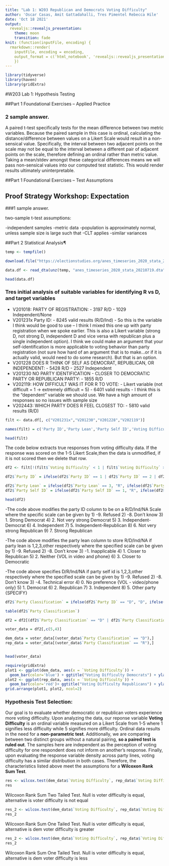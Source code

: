 ```yaml
---
title: "Lab 1: W203 Republican and Democrats Voting Difficulty"
author: 'Oscar Casas, Amit Gattadahalli, Tres Pimentel Rebecca Hile'
date: 'Oct 18 2021'
output:
  revealjs::revealjs_presentation: 
    theme: moon
    transition: fade
knit: (function(inputFile, encoding) {
  rmarkdown::render(
    inputFile, encoding = encoding,
    output_format = c('html_notebook', 'revealjs::revealjs_presentation')) 
    })  
---  
```


```r
library(tidyverse)
library(haven)
library(gridExtra)
```

#W203 Lab 1: Hypothesis Testing

##Part 1 Foundational Exercises -- Applied Practice

### 2 sample answer.

A paired t-test specifically tests for the mean difference between two metric variables. Because the paired sample in this case is ordinal, calculating the distance/difference between values on a Likert Scale would result in a non-sensical value. Specifically, the interval between two adjacent points on the scale may not be equal to the interval between a different pair of adjacent points on the scale, therefore defining an ordinal rather than metric value. Taking a mean/stdev amongst these categorical differences means we will pass non-sensical values into our computed test statistic. This would render results ultimately uninterpretable.

##Part 1 Foundational Exercises -- Test Assumptions


## Proof Strategy Workshop: Expectation

###1 sample answer.

two-sample t-test assumptions:

-independent samples
-metric data
-population is approximately normal, unless sample size is large such that -CLT applies
-similar variances


##Part 2 Statistical Analysis¶



```r
temp <- tempfile()

download.file("https://electionstudies.org/anes_timeseries_2020_stata_20210719/",temp)

data.df <- read_dta(unz(temp, "anes_timeseries_2020_stata_20210719.dta"))

head(data.df)
```
### Tres initial analysis of suitable variables for identifying R vs D, and target variables
- V201018: PARTY OF REGISTRATION:
        - 3197 R/D
        - 1029 Independent/None
- V201231x Party ID:
        - 8245 valid results (R/D/Ind)
        - So this is the variable I think would be good to use – I think I mixed this one up with party registration when we spoke earlier.  This is also a Likert variable (strong D, not strong D, independent D and vice versa with republican plus a single independent option). I think we could make an argument that your self-identification is more applicable to voting behavior than party registration (not sure how hard of an argument that is to make…or if it is actually valid, would need to do some research).  But that is an option.
- V201228 DOES R THINK OF SELF AS DEMOCRAT, REPUBLICAN, OR INDEPENDENT:
        - 5428 R/D
        - 2527 Independent
- V201230 NO PARTY IDENTIFICATION - CLOSER TO DEMOCRATIC PARTY OR REPUBLICAN PARTY:
        - 1855 R/D
- V202119: HOW DIFFICULT WAS IT FOR R TO VOTE:
        - Likert variable (not difficult = 1 -> extremely difficult = 5)
        - 6401 valid results
        - I think this is the “dependent” variable we should use.  We have a high amount of responses so no issues with sample size
- V202443: WHICH PARTY DOES R FEEL CLOSEST TO:
        - 5810 valid results (R/D)


```r
filt <- data.df[, c("V201231x","V201230","V201228","V202119")]

names(filt) = c('Party ID','Party Lean','Party Self ID','Voting Difficulty')

head(filt)
```
The code below extracts true responses from voting difficulty data. If the response was scored on the 1-5 Likert Scale,then the data is unmodified, if it is not scored then we delete that row.

```r
df2 <- filt[!(filt$`Voting Difficulty` < 1 | filt$`Voting Difficulty` > 5),]

df2$`Party ID` = ifelse(df2$`Party ID` == 1 | df2$`Party ID` == 2 | df2$`Party ID` == 3, "R", ifelse(df2$`Party ID` == 4, "Ind", ifelse(df2$`Party ID` == 5 | df2$`Party ID` == 6 | df2$`Party ID` == 7, "D", NA)))

df2$`Party Lean` = ifelse(df2$`Party Lean` == 3, "R", ifelse(df2$`Party Lean` == 2, "Ind", ifelse(df2$`Party Lean` == 1, "D", NA)))
df2$`Party Self ID` = ifelse(df2$`Party Self ID` == 1, "R", ifelse(df2$`Party Self ID` == 2, "Ind", ifelse(df2$`Party Self ID` == 3, "D", NA)))

head(df2)
```
-The code above modifies the party ID column to be on a R/D/Ind/NA Scale where the specific scale can be given by
1) -9. Refused
2) -8. Don’t know
3)  1. Strong Democrat
4)  2. Not very strong Democrat
5)  3. Independent-Democrat
6)  4. Independent
7)  5. Independent-Republican
8)  6. Not very strong Republican
9)  7. Strong Republican

-The code above modifies the party lean column to store R/D/Ind/NA if party lean is 1,2,3,other respectively where the specified scale can be given by
1) -9. Refused
2) -8. Don’t know
3) -1. Inapplicable
4)  1. Closer to Republican
5)  2. Neither {VOL in video and phone}
6)  3. Closer to Democratic

-The code above specifies D/R/Ind/NA if party self id is 1,2,3,other respectively where the specified scale can be given by
1) -9. Refused
2) -8. Don’t know
3) -4. Technical error
4)  0. No preference {VOL - video/phone only}
5)  1. Democrat
6)  2. Republican
7)  3. Independent
8)  5. Other party {SPECIFY}
```r

df2$`Party Classification` = ifelse(df2$`Party ID` == "D", "D", ifelse(df2$`Party ID` == "R", "R", ifelse(df2$`Party ID` == "D", "D", ifelse(df2$`Party Lean` == "D", "D", ifelse(df2$`Party Lean` == "R", "R", ifelse(df2$`Party Self ID` == "D", "D", ifelse(df2$`Party Self ID` == "R", "R", ifelse(df2$`Party Self ID` == "Ind", "Ind", ifelse(is.na(df2$`Party Self ID`), "Ind","Ind")))))))))

table(df2$`Party Classification`)
```


```r
df2 = df2[(df2$`Party Classification` == "D" | df2$`Party Classification` == "R"),]

voter_data = df2[,c(5,4)]

dem_data = voter_data[(voter_data$`Party Classification` == "D"),]
rep_data = voter_data[(voter_data$`Party Classification` == "R"),]


head(voter_data)
```
```r
require(gridExtra)
plot1 <- ggplot(dem_data, aes(x = `Voting Difficulty`)) +
  geom_bar(color='blue') + ggtitle("Voting Difficulty Democrats") + ylab("Count of Responses")
plot2 <- ggplot(rep_data, aes(x = `Voting Difficulty`)) +
  geom_bar(color='red')+ ggtitle("Voting Difficulty Republicans") + ylab("Count of Responses")
grid.arrange(plot1, plot2, ncol=2)

```

### Hypothesis Test Selection:
Our goal is to evaluate whether democratic or republican voters experience more voting difficulty. Upon analyzing the data, our reponse variable **Voting Difficulty** is an ordinal variable measured on a Likert Scale from 1-5 where 1 signifies less difficulty while 5 signifies more difficulty. Ordinal data results in the need for a **non-parametric test**. Additionally, we are comparing between two distinct groups without a natural pairing, **so a paired test is ruled out**. The samples here are independent as the perception of voting difficulty for one respondent does not inform on another's response. Finally, upon evaluating the response variable density across party lines, voting difficulty has a similar distribution in both cases. Therefore, the characteristics listed above meet the assumptions for a **Wilcoxon Rank Sum Test**.

```r
res <- wilcox.test(dem_data$`Voting Difficulty`, rep_data$`Voting Difficulty`, alternative = "less")
res
```
Wilcoxon Rank Sum Two Tailed Test. Null is voter difficulty is equal, alternative is voter difficulty is not equal
```r
res_2 <- wilcox.test(dem_data$`Voting Difficulty`, rep_data$`Voting Difficulty`, alternative = "less")
res_2
```
Wilcoxon Rank Sum One Tailed Test. Null is voter difficulty is equal, alternative is dem voter difficulty is greater

```r
res_2 <- wilcox.test(dem_data$`Voting Difficulty`, rep_data$`Voting Difficulty`, alternative = "greater")
res_2
```
Wilcoxon Rank Sum One Tailed Test. Null is voter difficulty is equal, alternative is dem voter difficulty is less